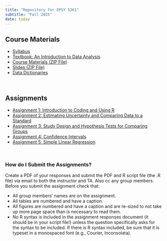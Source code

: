 ```yaml
---
title: "Repository for EPSY 5261"
subtitle: "Fall 2025"
date: today
---
```





## Course Materials

<nav aria-label="materials">
- [Syllabus](https://docs.google.com/document/d/1RrCMWHwKx2LDPkCoWlHKhIeItpuVHp6D8M2snkl6Egw/edit?usp=sharing)
- [Textbook: An Introduction to Data Analysis](https://zief0002.github.io/epsy-5261/)
- [Course Materials (ZIP File)](https://github.com/zief0002/psychic-succotash/raw/refs/heads/main/files/epsy-5261-materials.zip)
- [Slides (ZIP File)](https://github.com/zief0002/psychic-succotash/raw/refs/heads/main/files/epsy-5261-slides.zip)
- [Data Dictionaries](https://zief0002.github.io/epsy-5261/09-00-data-codebooks.html)
<!-- - [R Scripts (ZIP File)](https://github.com/zief0002/psychic-succotash/raw/refs/heads/main/files/R%20Scripts.zip) -->
</nav>

<br />


## Assignments

<nav aria-label="assignments">
- [Assignment 1: Introduction to Coding and Using R](https://docs.google.com/document/d/1VBPeSnOnT3qWQyhnn5m91Lk6o1eCobVEjkbMznlw2Mc/edit?usp=sharing)
- [Assignment 2: Estimating Uncertainty and Comparing Data to a Standard](https://docs.google.com/document/d/1FtDxFzQ7QOND5-BICZU0yxAVPKkfsenMrIARuL5W9AE/edit?usp=sharing)
- [Assignment 3: Study Design and Hypothesis Tests for Comparing Groups](https://docs.google.com/document/d/1qZoPbMAvrYPn0FFjInI9Sw3a81RiErevUNJ4ydt0HQM/edit?usp=sharing)
- [Assignment 4: Confidence Intervals](https://docs.google.com/document/d/1ty8DGQ2ccWd6CB5OM36P05ijy78oQe2GIYGwwFl7tx4/edit?usp=sharing)
- [Assignment 5: Simple Linear Regression](https://docs.google.com/document/d/1O9JXHcMq9gzbcTkDsSbFoNqRuRH_mi4nS9CvoDzGk0o/edit?usp=sharing)
</nav>

<br />


### How do I Submit the Assignments?

Create a PDF of your responses and submit the PDF and R script file (the .R file) via email to both the instructor and TA. Also cc any group members. Before you submit the assignment check that:

<nav aria-label="how">
- All group members’ names are on the assignment.
- All tables are numbered and have a caption.
- All figures are numbered and have a caption and are re-sized to not take up more page space than is necessary to read them.
- No R syntax is included in the assignment responses document (it should be in your script file!) unless the question specifically asks for the syntax to be included. If there is R syntax included, be sure that it is typeset in a monospaced font (e.g., Courier, Inconsolata).
</nav>


<br />

<!-- ## Worksheets -->

<!-- <nav aria-label="worksheets"> -->
<!-- - [Using RStudio](https://docs.google.com/document/d/1rDpvE35orNK6CgCCHjZw_t2mJ1ueQUNj37Dxb576PxE/edit?usp=sharing) -->
<!-- - [Learning dplyr](https://docs.google.com/document/d/177DimhBayb9tGOdUaDOU8-1AmKyEPQvy_xtgwwvjzJ0/edit?usp=sharing) -->
<!-- - [Learning ggplot2](https://docs.google.com/document/d/1UqqcEhuQrBNCdfBk__2BFLbSixoBTFTxPEWfUqhBbzs/edit?usp=sharing) -->
<!-- - [Simple Regression](https://docs.google.com/document/d/17_jumJt_LJbzvSgAQirl9jghgkMbQp1aDL1g5RCuczM/edit?usp=sharing) -->
<!-- - [z-Scores](https://docs.google.com/document/d/1-JCvpKVn9XiZQSGxsdxL6fPRmSYE-V4Wed7m8eMbf4o/edit?usp=sharing) -->
<!-- - [Displaying Effects from a Multiple Regression Model](https://docs.google.com/document/d/1zePvMG0YcaCyc4hQY1bt-YR1O1zQ-do1vr_Gowr2elA/edit?usp=sharing) -->
<!-- - [Discussion: Astrological Signs and Hospitalization](https://docs.google.com/document/d/1uzosfdCtdSU-a9zPL_cUaR2KsGwZEXw-9DMArvvyEaA/edit?usp=sharing) -->
<!-- - [Interaction Effects](https://docs.google.com/document/d/1qyU111rVC1NL2H3i1AIJt6tv0ofstffBntzVWZEEZZs/edit?usp=sharing) -->
<!-- </nav> -->
